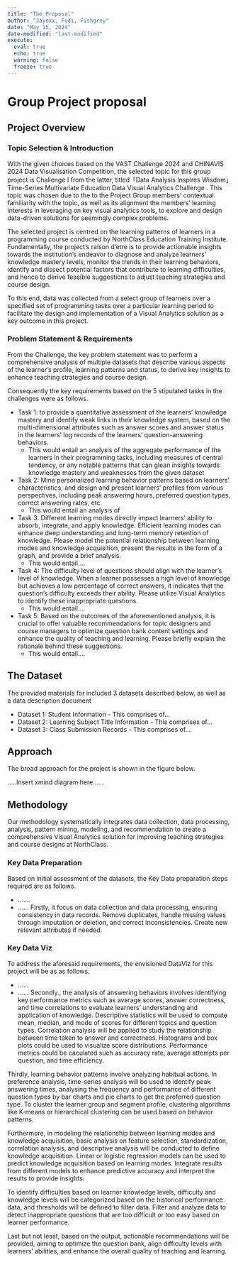```yaml
---
title: "The Proposal"
author: "Jayexx, Fudi, Fishgrey"
date: "May 15, 2024"
date-modified: "last-modified"
execute: 
  eval: true
  echo: true
  warning: false
  freeze: true
---
```


# Group Project proposal

## Project Overview

### Topic Selection & Introduction

With the given choices based on the VAST Challenge 2024 and CHINAVIS 2024 Data Visualisation Competition, the selected topic for this group project is Challenge I from the latter, titled「Data Analysis Inspires Wisdom」Time-Series Multivariate Education Data Visual Analytics Challenge . This topic was chosen due to the to the Project Group members' contextual familiarity with the topic, as well as its alignment the members' learning interests in leveraging on key visual analytics tools, to explore and design data-driven solutions for seemingly complex problems.

The selected project is centred on the learning patterns of learners in a programming course conducted by NorthClass Education Training Institute. Fundamentally, the project's raison d'etre is to provide actionable insights towards the institution's endeavor to diagnose and analyze learners' knowledge mastery levels, monitor the trends in their learning behaviors, identify and dissect potential factors that contribute to learning difficulties, and hence to derive feasible suggestions to adjust teaching strategies and course design.

To this end, data was collected from a select group of learners over a specified set of programming tasks over a particular learning period to facilitate the design and implementation of a Visual Analytics solution as a key outcome in this project.

### Problem Statement & Requirements

From the Challenge, the key problem statement was to perform a comprehensive analysis of multiple datasets that describe various aspects of the learner's profile, learning patterns and status, to derive key insights to enhance teaching strategies and course design.

Consequently the key requirements based on the 5 stipulated tasks in the challenges were as follows.

-   Task 1: to provide a quantitative assessment of the learners' knowledge mastery and identify weak links in their knowledge system, based on the multi-dimensional attributes such as answer scores and answer status in the learners' log records of the learners' question-answering behaviors.
    -   This would entail an analysis of the aggregate performance of the learners in their programming tasks, including measures of central tendency, or any notable patterns that can glean insights towards knowledge mastery and weaknesses from the given dataset
-   Task 2: Mine personalized learning behavior patterns based on learners' characteristics, and design and present learners' profiles from various perspectives, including peak answering hours, preferred question types, correct answering rates, etc.
    -   This would entail an analysis of 
-   Task 3: Different learning modes directly impact learners' ability to absorb, integrate, and apply knowledge. Efficient learning modes can enhance deep understanding and long-term memory retention of knowledge. Please model the potential relationship between learning modes and knowledge acquisition, present the results in the form of a graph, and provide a brief analysis.
    -   This would entail....
-   Task 4: The difficulty level of questions should align with the learner's level of knowledge. When a learner possesses a high level of knowledge but achieves a low percentage of correct answers, it indicates that the question's difficulty exceeds their ability. Please utilize Visual Analytics to identify these inappropriate questions.
    -   This would entail....
-   Task 5: Based on the outcomes of the aforementioned analysis, it is crucial to offer valuable recommendations for topic designers and course managers to optimize question bank content settings and enhance the quality of teaching and learning. Please briefly explain the rationale behind these suggestions.
    -   This would entail....

## The Dataset

The provided materials for included 3 datasets described below, as well as a data description document

-   Dataset 1: Student Information - This comprises of...
-   Dataset 2: Learning Subject Title Information - This comprises of...
-   Dataset 3: Class Submission Records - This comprises of...

## Approach

The broad approach for the project is shown in the figure below.

.....Insert xmind diagram here......

## Methodology

Our methodology systematically integrates data collection, data processing, analysis, pattern mining, modeling, and recommendation to create a comprehensive Visual Analytics solution for improving teaching strategies and course designs at NorthClass.

### Key Data Preparation

Based on initial assessment of the datasets, the Key Data preparation steps required are as follows.

-   .......
-   ...... Firstly, it focus on data collection and data processing, ensuring consistency in data records. Remove duplicates, handle missing values through imputation or deletion, and correct inconsistencies. Create new relevant attributes if needed.

### Key Data Viz

To address the aforesaid requirements, the envisioned DataViz for this project will be as as follows.

-   ......
-   ...... Secondly., the analysis of answering behaviors involves identifying key performance metrics such as average scores, answer correctness, and time correlations to evaluate learners' understanding and application of knowledge. Descriptive statistics will be used to compute mean, median, and mode of scores for different topics and question types. Correlation analysis will be applied to study the relationship between time taken to answer and correctness. Histograms and box plots could be used to visualize score distributions. Performance metrics could be caculated such as accuracy rate, average attempts per question, and time efficiency.

Thirdly, learning behavior patterns involve analyzing habitual actions. In preference analysis, time-series analysis will be used to identify peak answering times, analysing the frequency and performance of different question types by bar charts and pie charts to get the preferred question type. To cluster the learner group and segment profile, clustering algorithms like K-means or hierarchical clustering can be used based on behavior patterns.

Furthermore, in modeling the relationship between learning modes and knowledge acquisition, basic analysis on feature selection, standardization, correlation analysis, and descriptive analysis will be conducted to define knowledge acquisition. Linear or logistic regression models can be used to predict knowledge acquisition based on learning modes. Integrate results from different models to enhance predictive accuracy and interpret the results to provide insights.

To identify difficulties based on learner knowledge levels, difficulty and knowledge levels will be categorized based on the historical performance data, and thresholds will be defined to filter data. Filter and analyze data to detect inappropriate questions that are too difficult or too easy based on learner performance.

Last but not least, based on the output, actionable recommendations will be provided, aiming to optimize the question bank, align difficulty levels with learners' abilities, and enhance the overall quality of teaching and learning.
